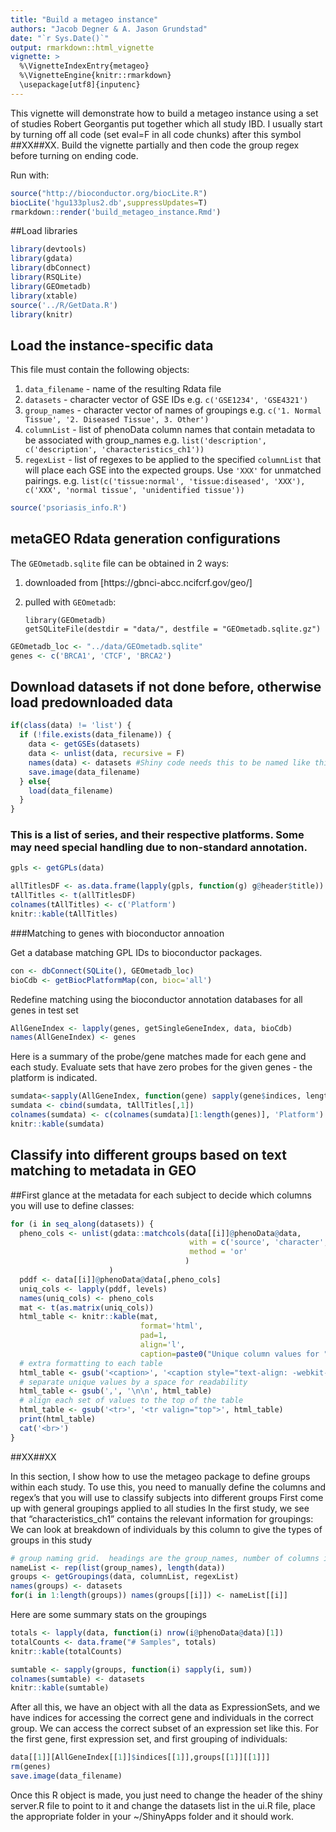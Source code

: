 ```yaml
---
title: "Build a metageo instance"
authors: "Jacob Degner & A. Jason Grundstad"
date: "`r Sys.Date()`"
output: rmarkdown::html_vignette
vignette: >
  %\VignetteIndexEntry{metageo}
  %\VignetteEngine{knitr::rmarkdown}
  \usepackage[utf8]{inputenc}
---
```


This vignette will demonstrate how to build a metageo instance using a set of studies Robert Georgantis put together which all study IBD.  I usually start by turning off all code (set eval=F in all code chunks) after this symbol ##XX##XX.  Build the vignette partially and then code the group regex before turning on ending code. 

Run with:
```r
source("http://bioconductor.org/biocLite.R")
biocLite('hgu133plus2.db',suppressUpdates=T)
rmarkdown::render('build_metageo_instance.Rmd')
```

##Load libraries
```r
library(devtools)
library(gdata)
library(dbConnect)
library(RSQLite)
library(GEOmetadb)
library(xtable)
source('../R/GetData.R')
library(knitr)
```

## Load the instance-specific data
This file must contain the following objects:

1. `data_filename` - name of the resulting Rdata file
2. `datasets` - character vector of GSE IDs e.g. `c('GSE1234', 'GSE4321')`
3. `group_names` - character vector of names of groupings e.g. `c('1. Normal Tissue', '2. Diseased Tissue', 3. Other')`
4. `columnList` - list of phenoData column names that contain metadata to be associated with group_names 
e.g. `list('description', c('description', 'characteristics_ch1'))`
5. `regexList` - list of regexes to be applied to the specified `columnList` that will place each GSE into the 
expected groups. Use `'XXX'` for unmatched pairings. e.g. `list(c('tissue:normal', 'tissue:diseased', 'XXX'), c('XXX', 'normal tissue', 'unidentified tissue'))`

```r
source('psoriasis_info.R')
```

## metaGEO Rdata generation configurations
The `GEOmetadb.sqlite` file can be obtained in 2 ways:  

1. downloaded from [https://gbnci-abcc.ncifcrf.gov/geo/]
2. pulled with `GEOmetadb`:  
   
	```
	library(GEOmetadb)
	getSQLiteFile(destdir = "data/", destfile = "GEOmetadb.sqlite.gz")
	```


```r
GEOmetadb_loc <- "../data/GEOmetadb.sqlite"
genes <- c('BRCA1', 'CTCF', 'BRCA2')
```

## Download datasets if not done before, otherwise load predownloaded data 
```r
if(class(data) != 'list') {
  if (!file.exists(data_filename)) {
    data <- getGSEs(datasets)
    data <- unlist(data, recursive = F)
    names(data) <- datasets #Shiny code needs this to be named like this
    save.image(data_filename)
  } else{
    load(data_filename)
  }
}
```

### This is a list of series, and their respective platforms.  Some may need special handling due to non-standard annotation.
```r
gpls <- getGPLs(data)
```
```r
allTitlesDF <- as.data.frame(lapply(gpls, function(g) g@header$title))
tAllTitles <- t(allTitlesDF)
colnames(tAllTitles) <- c('Platform')
knitr::kable(tAllTitles)
```

###Matching to genes with bioconductor annoation

Get a database matching GPL IDs to bioconductor packages.

```r
con <- dbConnect(SQLite(), GEOmetadb_loc)
bioCdb <- getBiocPlatformMap(con, bioc='all')
```

Redefine matching using the bioconductor annotation databases for all genes in test set

```r
AllGeneIndex <- lapply(genes, getSingleGeneIndex, data, bioCdb)
names(AllGeneIndex) <- genes
```

Here is a summary of the probe/gene matches made for each gene and each study.  Evaluate sets that have zero
probes for the given genes - the platform is indicated.
```r
sumdata<-sapply(AllGeneIndex, function(gene) sapply(gene$indices, length))
sumdata <- cbind(sumdata, tAllTitles[,1])
colnames(sumdata) <- c(colnames(sumdata)[1:length(genes)], 'Platform')
knitr::kable(sumdata)
```

## Classify into different groups based on text matching to metadata in GEO

##First glance at the metadata for each subject to decide which columns you will use to define classes:
```r
for (i in seq_along(datasets)) {
  pheno_cols <- unlist(gdata::matchcols(data[[i]]@phenoData@data,
                                        with = c('source', 'character', 'description'),
                                        method = 'or'
                                       )
                      )
  pddf <- data[[i]]@phenoData@data[,pheno_cols]
  uniq_cols <- lapply(pddf, levels)
  names(uniq_cols) <- pheno_cols
  mat <- t(as.matrix(uniq_cols))
  html_table <- knitr::kable(mat, 
                             format='html', 
                             pad=1,
                             align='l',
                             caption=paste0("Unique column values for ", datasets[i]))
  # extra formatting to each table
  html_table <- gsub('<caption>', '<caption style="text-align: -webkit-left; font-size: 16px; background-color: grey; color: white;">', html_table)
  # separate unique values by a space for readability
  html_table <- gsub(',', '\n\n', html_table)
  # align each set of values to the top of the table
  html_table <- gsub('<tr>', '<tr valign="top">', html_table)
  print(html_table)
  cat('<br>')
}
```

##XX##XX

In this section, I show how to use the metageo package to define groups within each study.  To use this, you need to manually define the columns and regex's that you will use to classify subjects into different groups
First come up with general groupings applied to all studies
In the first study, we see that "characteristics_ch1" contains the relevant information for groupings:
We can look at breakdown of individuals by this column to give the types of groups in this study

```r
# group naming grid.  headings are the group_names, number of columns is the number of datasets
nameList <- rep(list(group_names), length(data))
groups <- getGroupings(data, columnList, regexList)
names(groups) <- datasets
for(i in 1:length(groups)) names(groups[[i]]) <- nameList[[i]]
```

Here are some summary stats on the groupings

```r
totals <- lapply(data, function(i) nrow(i@phenoData@data)[1])
totalCounts <- data.frame("# Samples", totals)
knitr::kable(totalCounts)
```

```r
sumtable <- sapply(groups, function(i) sapply(i, sum))
colnames(sumtable) <- datasets
knitr::kable(sumtable)

```

After all this, we have an object with all the data as ExpressionSets, and we have indices for accessing the correct gene and individuals in the correct group. 
We can access the correct subset of an expression set like this.  For the first gene, first expression set, and first grouping of individuals:

```r
data[[1]][AllGeneIndex[[1]]$indices[[1]],groups[[1]][[1]]]
rm(genes)
save.image(data_filename)
```
Once this R object is made, you just need to change the header of the shiny server.R file to point to it and change the datasets list in the ui.R file, place the appropriate folder in your ~/ShinyApps folder and it should work.


